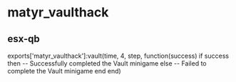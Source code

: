 # matyr_vaulthack
## esx-qb

exports['matyr_vaulthack']:vault(time, 4, step, function(success)
    if success then
        -- Successfully completed the Vault minigame
    else
        -- Failed to complete the Vault minigame
    end
end)
